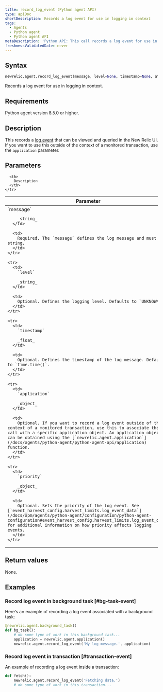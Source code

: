 ```yaml
---
title: record_log_event (Python agent API)
type: apiDoc
shortDescription: Records a log event for use in logging in context
tags:
  - Agents
  - Python agent
  - Python agent API
metaDescription: 'Python API: This call records a log event for use in logging in context.'
freshnessValidatedDate: never
---
```


## Syntax

```py
newrelic.agent.record_log_event(message, level=None, timestamp=None, attributes=None, application=None, priority=None)
```

Records a log event for use in logging in context.

## Requirements

Python agent version 8.5.0 or higher.

## Description

This records a [log event](/docs/logs/logs-context/configure-logs-context-python) that can be viewed and queried in the New Relic UI. If you want to use this outside of the context of a monitored transaction, use the `application` parameter.

## Parameters

<table>
  <thead>
    <tr>
      <th width="25%">
        Parameter
      </th>

      <th>
        Description
      </th>
    </tr>
  </thead>

  <tbody>
    <tr>
      <td>
        `message`

        _string_
      </td>

      <td>
        Required. The `message` defines the log message and must be a string.
      </td>
    </tr>

    <tr>
      <td>
        `level`

        _string_
      </td>

      <td>
        Optional. Defines the logging level. Defaults to `UNKNOWN`.
      </td>
    </tr>

    <tr>
      <td>
        `timestamp`

        _float_
      </td>

      <td>
        Optional. Defines the timestamp of the log message. Defaults to `time.time()`.
      </td>
    </tr>

    <tr>
      <td>
        `application`

        _object_
      </td>

      <td>
        Optional. If you want to record a log event outside of the context of a monitored transaction, use this to associate the call with a specific application object. An application object can be obtained using the [`newrelic.agent.application`](/docs/agents/python-agent/python-agent-api/application) function.
      </td>
    </tr>

    <tr>
      <td>
        `priority`

        _object_
      </td>

      <td>
        Optional. Sets the priority of the log event. See [`event_harvest_config.harvest_limits.log_event_data`](/docs/apm/agents/python-agent/configuration/python-agent-configuration#event_harvest_config.harvest_limits.log_event_data) for additional information on how priority affects logging events.
      </td>
    </tr>
  </tbody>
</table>

## Return values

None.

## Examples

### Record log event in background task [#bg-task-event]

Here's an example of recording a log event associated with a background task:

```py
@newrelic.agent.background_task()
def bg_task():
    # do some type of work in this background task...
    application = newrelic.agent.application()
    newrelic.agent.record_log_event('My log message.', application)
```

### Record log event in transaction [#transaction-event]

An example of recording a log event inside a transaction:

```py
def fetch():
    newrelic.agent.record_log_event('Fetching data.')
    # do some type of work in this transaction...
```
